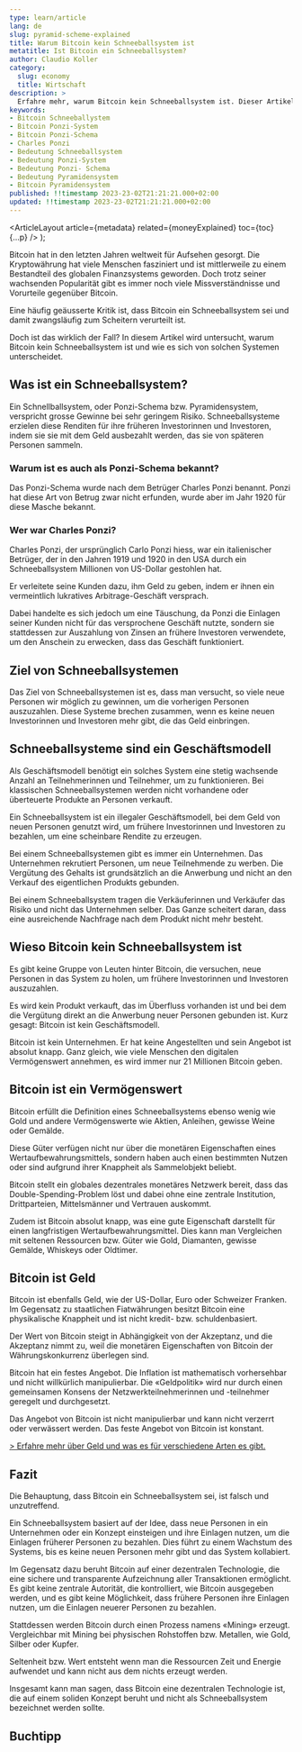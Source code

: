 ```yaml
---
type: learn/article
lang: de
slug: pyramid-scheme-explained
title: Warum Bitcoin kein Schneeballsystem ist
metatitle: Ist Bitcoin ein Schneeballsystem?
author: Claudio Koller
category:
  slug: economy
  title: Wirtschaft
description: >
  Erfahre mehr, warum Bitcoin kein Schneeballsystem ist. Dieser Artikel erklärt wieso Bitcoin ein Wertaufbewahrungsmittel und auf einem soliden technologischen Fundament aufgebaut ist.
keywords:
- Bitcoin Schneeballystem
- Bitcoin Ponzi-System
- Bitcoin Ponzi-Schema
- Charles Ponzi
- Bedeutung Schneeballsystem
- Bedeutung Ponzi-System
- Bedeutung Ponzi- Schema
- Bedeutung Pyramidensystem
- Bitcoin Pyramidensystem
published: !!timestamp 2023-23-02T21:21:21.000+02:00
updated: !!timestamp 2023-23-02T21:21:21.000+02:00
---
```



  <ArticleLayout
    article={metadata}
    related={moneyExplained}
    toc={toc}
    {...p}
  />
);

Bitcoin hat in den letzten Jahren weltweit für Aufsehen gesorgt. Die Kryptowährung hat viele Menschen fasziniert und ist mittlerweile zu einem Bestandteil des globalen Finanzsystems geworden. Doch trotz seiner wachsenden Popularität gibt es immer noch viele Missverständnisse und Vorurteile gegenüber Bitcoin. 

Eine häufig geäusserte Kritik ist, dass Bitcoin ein Schneeballsystem sei und damit zwangsläufig zum Scheitern verurteilt ist. 

Doch ist das wirklich der Fall? In diesem Artikel wird untersucht, warum Bitcoin kein Schneeballsystem ist und wie es sich von solchen Systemen unterscheidet.

## Was ist ein Schneeballsystem?

Ein Schnellballsystem, oder Ponzi-Schema bzw. Pyramidensystem, verspricht grosse Gewinne bei sehr geringem Risiko. Schneeballsysteme erzielen diese Renditen für ihre früheren Investorinnen und Investoren, indem sie sie mit dem Geld ausbezahlt werden, das sie von späteren Personen sammeln. 

### Warum ist es auch als Ponzi-Schema bekannt?

Das Ponzi-Schema wurde nach dem Betrüger Charles Ponzi benannt. Ponzi hat diese Art von Betrug zwar nicht erfunden, wurde aber im Jahr 1920 für diese Masche bekannt.

### Wer war Charles Ponzi?

Charles Ponzi, der ursprünglich Carlo Ponzi hiess, war ein italienischer Betrüger, der in den Jahren 1919 und 1920 in den USA durch ein Schneeballsystem Millionen von US-Dollar gestohlen hat. 

Er verleitete seine Kunden dazu, ihm Geld zu geben, indem er ihnen ein vermeintlich lukratives Arbitrage-Geschäft versprach. 

Dabei handelte es sich jedoch um eine Täuschung, da Ponzi die Einlagen seiner Kunden nicht für das versprochene Geschäft nutzte, sondern sie stattdessen zur Auszahlung von Zinsen an frühere Investoren verwendete, um den Anschein zu erwecken, dass das Geschäft funktioniert.

## Ziel von Schneeballsystemen

Das Ziel von Schneeballsystemen ist es, dass man versucht, so viele neue Personen wir möglich zu gewinnen, um die vorherigen Personen auszuzahlen. Diese Systeme brechen zusammen, wenn es keine neuen Investorinnen und Investoren mehr gibt, die das Geld einbringen.

## Schneeballsysteme sind ein Geschäftsmodell

Als Geschäftsmodell benötigt ein solches System eine stetig wachsende Anzahl an Teilnehmerinnen und Teilnehmer, um zu funktionieren. Bei klassischen Schneeballsystemen werden nicht vorhandene oder überteuerte Produkte an Personen verkauft.

<Callout icon = "💡">
 Ein Schneeballsystem ist ein illegaler Geschäftsmodell, bei dem Geld von neuen Personen genutzt wird, um frühere Investorinnen und Investoren zu bezahlen, um eine scheinbare Rendite zu erzeugen.
</Callout>

Bei einem Schneeballsystemen gibt es immer ein Unternehmen. Das Unternehmen rekrutiert Personen, um neue Teilnehmende zu werben. Die Vergütung des Gehalts ist grundsätzlich an die Anwerbung und nicht an den Verkauf des eigentlichen Produkts gebunden. 

Bei einem Schneeballsystem tragen die Verkäuferinnen und Verkäufer das Risiko und nicht das Unternehmen selber. Das Ganze scheitert daran, dass eine ausreichende Nachfrage nach dem Produkt nicht mehr besteht. 

## Wieso Bitcoin kein Schneeballsystem ist

Es gibt keine Gruppe von Leuten hinter Bitcoin, die versuchen, neue Personen in das System zu holen, um frühere Investorinnen und Investoren auszuzahlen. 

Es wird kein Produkt verkauft, das im Überfluss vorhanden ist und bei dem die Vergütung direkt an die Anwerbung neuer Personen gebunden ist. Kurz gesagt: Bitcoin ist kein Geschäftsmodell.

<Callout icon = "💡">
 Bitcoin ist kein Unternehmen. Er hat keine Angestellten und sein Angebot ist absolut knapp. Ganz gleich, wie viele Menschen den digitalen Vermögenswert annehmen, es wird immer nur 21 Millionen Bitcoin geben.
</Callout>

## Bitcoin ist ein Vermögenswert

Bitcoin erfüllt die Definition eines Schneeballsystems ebenso wenig wie Gold und andere Vermögenswerte wie Aktien, Anleihen, gewisse Weine oder Gemälde. 

Diese Güter verfügen nicht nur über die monetären Eigenschaften eines Wertaufbewahrungsmittels, sondern haben auch einen bestimmten Nutzen oder sind aufgrund ihrer Knappheit als Sammelobjekt beliebt.

Bitcoin stellt ein globales dezentrales monetäres Netzwerk bereit, dass das Double-Spending-Problem löst und dabei ohne eine zentrale Institution, Drittparteien, Mittelsmänner und Vertrauen auskommt. 

Zudem ist Bitcoin absolut knapp, was eine gute Eigenschaft darstellt für einen langfristigen Wertaufbewahrungsmittel. Dies kann man Vergleichen mit seltenen Ressourcen bzw. Güter wie Gold, Diamanten, gewisse Gemälde, Whiskeys oder Oldtimer.

## Bitcoin ist Geld

Bitcoin ist ebenfalls Geld, wie der US-Dollar, Euro oder Schweizer Franken. Im Gegensatz zu staatlichen Fiatwährungen besitzt Bitcoin eine physikalische Knappheit und ist nicht kredit- bzw. schuldenbasiert. 

Der Wert von Bitcoin steigt in Abhängigkeit von der Akzeptanz, und die Akzeptanz nimmt zu, weil die monetären Eigenschaften von Bitcoin der Währungskonkurrenz überlegen sind. 

Bitcoin hat ein festes Angebot. Die Inflation ist mathematisch vorhersehbar und nicht willkürlich manipulierbar. Die «Geldpolitik» wird nur durch einen gemeinsamen Konsens der Netzwerkteilnehmerinnen und -teilnehmer geregelt und durchgesetzt. 

<Callout icon = "💡">
 Das Angebot von Bitcoin ist nicht manipulierbar und kann nicht verzerrt oder verwässert werden. Das feste Angebot von Bitcoin ist konstant.
</Callout>

[> Erfahre mehr über Geld und was es für verschiedene Arten es gibt.](/learn/economy/money-explained)

## Fazit

Die Behauptung, dass Bitcoin ein Schneeballsystem sei, ist falsch und unzutreffend.

Ein Schneeballsystem basiert auf der Idee, dass neue Personen in ein Unternehmen oder ein Konzept einsteigen und ihre Einlagen nutzen, um die Einlagen früherer Personen zu bezahlen. Dies führt zu einem Wachstum des Systems, bis es keine neuen Personen mehr gibt und das System kollabiert.

Im Gegensatz dazu beruht Bitcoin auf einer dezentralen Technologie, die eine sichere und transparente Aufzeichnung aller Transaktionen ermöglicht. Es gibt keine zentrale Autorität, die kontrolliert, wie Bitcoin ausgegeben werden, und es gibt keine Möglichkeit, dass frühere Personen ihre Einlagen nutzen, um die Einlagen neuerer Personen zu bezahlen. 

Stattdessen werden Bitcoin durch einen Prozess namens «Mining» erzeugt. Vergleichbar mit Mining bei physischen Rohstoffen bzw. Metallen, wie Gold, Silber oder Kupfer. 

<Callout icon = "💡">
 Seltenheit bzw. Wert entsteht wenn man die Ressourcen Zeit und Energie aufwendet und kann nicht aus dem nichts erzeugt werden.
</Callout>

Insgesamt kann man sagen, dass Bitcoin eine dezentralen Technologie ist, die auf einem soliden Konzept beruht und nicht als Schneeballsystem bezeichnet werden sollte.

## Buchtipp

<Books>
  <Book book={bitcoinEntdecken} />
</Books>
